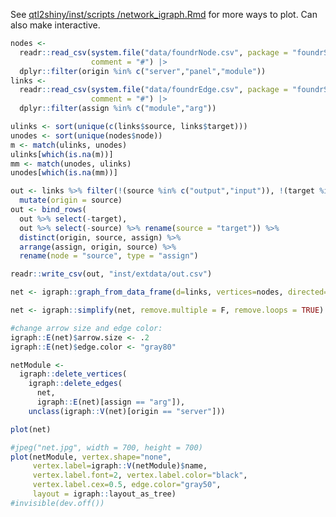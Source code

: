 See [qtl2shiny/inst/scripts
/network_igraph.Rmd](https://github.com/byandell/qtl2shiny/blob/master/inst/scripts/network_igraph.Rmd) for more ways to plot. Can also make interactive.

```r
nodes <- 
  readr::read_csv(system.file("data/foundrNode.csv", package = "foundrShiny"),
                  comment = "#") |>
  dplyr::filter(origin %in% c("server","panel","module"))
links <- 
  readr::read_csv(system.file("data/foundrEdge.csv", package = "foundrShiny"),
                  comment = "#") |>
  dplyr::filter(assign %in% c("module","arg"))
```

```r
ulinks <- sort(unique(c(links$source, links$target)))
unodes <- sort(unique(nodes$node))
m <- match(ulinks, unodes)
ulinks[which(is.na(m))]
mm <- match(unodes, ulinks)
unodes[which(is.na(mm))]
```

```r
out <- links %>% filter(!(source %in% c("output","input")), !(target %in% c("output","input"))) %>%
  mutate(origin = source)
out <- bind_rows(
  out %>% select(-target),
  out %>% select(-source) %>% rename(source = "target")) %>%
  distinct(origin, source, assign) %>%
  arrange(assign, origin, source) %>%
  rename(node = "source", type = "assign")

readr::write_csv(out, "inst/extdata/out.csv")
```

```r
net <- igraph::graph_from_data_frame(d=links, vertices=nodes, directed=TRUE)
```

```r
net <- igraph::simplify(net, remove.multiple = F, remove.loops = TRUE) 
```

```r
#change arrow size and edge color:
igraph::E(net)$arrow.size <- .2
igraph::E(net)$edge.color <- "gray80"
```

```r
netModule <-
  igraph::delete_vertices(
    igraph::delete_edges(
      net,
      igraph::E(net)[assign == "arg"]),
    unclass(igraph::V(net)[origin == "server"]))
```

```r
plot(net)
```

```r
#jpeg("net.jpg", width = 700, height = 700)
plot(netModule, vertex.shape="none", 
     vertex.label=igraph::V(netModule)$name, 
     vertex.label.font=2, vertex.label.color="black",
     vertex.label.cex=0.5, edge.color="gray50",
     layout = igraph::layout_as_tree)
#invisible(dev.off())
```